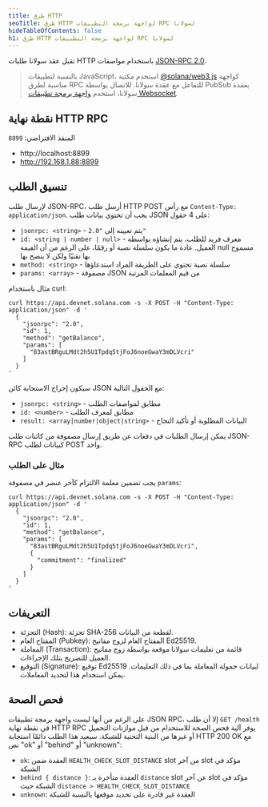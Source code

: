 ```yaml
---
title: طرق HTTP
seoTitle: طرق HTTP لواجهة برمجة التطبيقات RPC لسولانا
hideTableOfContents: false
h1: طرق HTTP لواجهة برمجة التطبيقات RPC لسولانا
---
```


تقبل عقد سولانا طلبات HTTP باستخدام مواصفات
[JSON-RPC 2.0](https://www.jsonrpc.org/specification).

> بالنسبة لتطبيقات JavaScript، استخدم مكتبة
> [@solana/web3.js](https://github.com/solana-labs/solana-web3.js) كواجهة مناسبة
> لطرق RPC للتفاعل مع عقدة سولانا. للاتصال بواسطة PubSub بعقدة سولانا، استخدم
> [واجهة برمجة تطبيقات Websocket](/docs/rpc/websocket/).

## نقطة نهاية HTTP RPC

المنفذ الافتراضي: `8899`

- http://localhost:8899
- http://192.168.1.88:8899

## تنسيق الطلب

لإرسال طلب JSON-RPC، أرسل طلب HTTP POST مع رأس `Content-Type: application/json`.
يجب أن تحتوي بيانات طلب JSON على 4 حقول:

- `jsonrpc: <string>` - يتم تعيينه إلى `"2.0"`
- `id: <string | number | null>` - معرف فريد للطلب، يتم إنشاؤه بواسطة العميل.
  عادة ما يكون سلسلة نصية أو رقمًا، على الرغم من أن القيمة null مسموح بها تقنيًا
  ولكن لا ينصح بها
- `method: <string>` - سلسلة نصية تحتوي على الطريقة المراد استدعاؤها
- `params: <array>` - مصفوفة JSON من قيم المعلمات المرتبة

مثال باستخدام curl:

```shell
curl https://api.devnet.solana.com -s -X POST -H "Content-Type: application/json" -d '
  {
    "jsonrpc": "2.0",
    "id": 1,
    "method": "getBalance",
    "params": [
      "83astBRguLMdt2h5U1Tpdq5tjFoJ6noeGwaY3mDLVcri"
    ]
  }
'
```

سيكون إخراج الاستجابة كائن JSON مع الحقول التالية:

- `jsonrpc: <string>` - مطابق لمواصفات الطلب
- `id: <number>` - مطابق لمعرف الطلب
- `result: <array|number|object|string>` - البيانات المطلوبة أو تأكيد النجاح

يمكن إرسال الطلبات في دفعات عن طريق إرسال مصفوفة من كائنات طلب JSON-RPC كبيانات
لطلب POST واحد.

### مثال على الطلب

يجب تضمين معلمة الالتزام كآخر عنصر في مصفوفة `params`:

```shell
curl https://api.devnet.solana.com -s -X POST -H "Content-Type: application/json" -d '
  {
    "jsonrpc": "2.0",
    "id": 1,
    "method": "getBalance",
    "params": [
      "83astBRguLMdt2h5U1Tpdq5tjFoJ6noeGwaY3mDLVcri",
      {
        "commitment": "finalized"
      }
    ]
  }
'
```

## التعريفات

- التجزئة (Hash): تجزئة SHA-256 لقطعة من البيانات.
- المفتاح العام (Pubkey): المفتاح العام لزوج مفاتيح Ed25519.
- المعاملة (Transaction): قائمة من تعليمات سولانا موقعة بواسطة زوج مفاتيح العميل
  للتصريح بتلك الإجراءات.
- التوقيع (Signature): توقيع Ed25519 لبيانات حمولة المعاملة بما في ذلك
  التعليمات. يمكن استخدام هذا لتحديد المعاملات.

## فحص الصحة

على الرغم من أنها ليست واجهة برمجة تطبيقات JSON RPC، إلا أن طلب `GET /health` في
نقطة نهاية HTTP RPC يوفر آلية فحص الصحة للاستخدام من قبل موازنات التحميل أو
غيرها من البنية التحتية للشبكة. سيعيد هذا الطلب دائمًا استجابة HTTP 200 OK مع نص
"ok" أو "behind" أو "unknown":

- `ok`: العقدة ضمن `HEALTH_CHECK_SLOT_DISTANCE` slot من آخر slot مؤكد في الشبكة
- `behind { distance }`: العقدة متأخرة بـ `distance` slot عن آخر slot مؤكد في
  الشبكة حيث `distance > HEALTH_CHECK_SLOT_DISTANCE`
- `unknown`: العقدة غير قادرة على تحديد موقعها بالنسبة للشبكة
